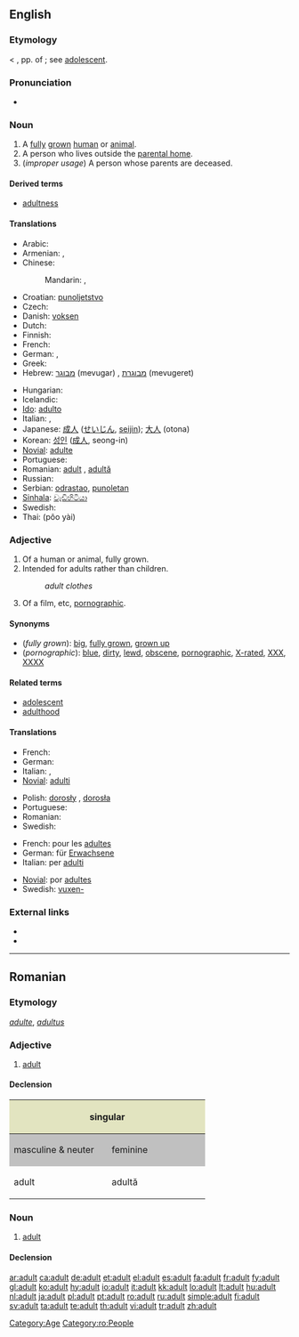==English==

===Etymology===
< {{etyl|la}} {{term|adultus||grown up}}, pp. of {{term|adolescere||to grow up}}; see [[adolescent]].

===Pronunciation===
* {{audio|en-us-adult.ogg|Audio (US)}}

===Noun===
{{en-noun}}

# A [[fully]] [[grown]] [[human]] or [[animal]].
# A person who lives outside the [[parental home]].
# (''improper usage'') A person whose parents are deceased.

====Derived terms====
* [[adultness]]

====Translations====
{{trans-top|fully grown human}}
* Arabic: {{t|ar|بالغ|m|tr=baaligh|sc=Arab}}
* Armenian: {{t-|hy|մեծահասակ|tr=meçahasak|sc=Hayeren|xs=Armenian}}, {{t|hy|չափահաս|tr=čapahas|sc=Hayeren|xs=Armenian}}
* Chinese:
*: Mandarin: {{t|zh|成人|tr=chéngrén|sc=Hani}},  {{t|zh|大人|tr=dàrén|sc=Hani}}
* Croatian: [[punoljetstvo]]
* Czech: {{t+|cs|dospělý|m}}
* Danish: [[voksen]]
* Dutch: {{t+|nl|volwassene}}
* Finnish: {{t+|fi|aikuinen}}
* French: {{t+|fr|adulte|m|f}}
* German: {{t+|de|Erwachsener|m}}, {{t+|de|Erwachsene|f}}
* Greek: {{t+|el|ενήλικας|sc=Grek}}
* Hebrew: [[מבוגר]] (mevugar) {{m}}, [[מבוגרת]] (mevugeret) {{f}}
{{trans-mid}}
* Hungarian: {{t+|hu|felnőtt}}
* Icelandic: {{t+|is|fullorðinn|m}}
* [[Ido]]: [[adulto]]
* Italian: {{t+|it|adulto|m}}, {{t-|it|adulta|f}}
* Japanese: [[成人]] ([[せいじん]], [[seijin]]); [[大人]] (otona)
* Korean: [[성인]] ([[成人]], seong-in)
* [[Novial]]: [[adulte]]
* Portuguese: {{t+|pt|adulto}}
* Romanian: [[adult#Romanian|adult]] {{m}}, [[adultă]] {{f}}
* Russian: {{t|ru|взрослый|tr=vzróslyj|sc=Cyrl}}
* Serbian: [[odrastao]], [[punoletan]]
* [[Sinhala]]: [[වැඩිහිටියා]]
* Swedish: {{t+|sv|vuxen}}
* Thai: {{Thai|[[ผู้ใหญ่]]}} (pôo yài)
{{trans-bottom}}

===Adjective===
{{en-adj}}

# Of a human or animal, fully grown.
# Intended for adults rather than children.
#: ''adult clothes''
# Of a film, etc, [[pornographic]].

====Synonyms====
* (''fully grown''): [[big]], [[fully grown]], [[grown up]]
* (''pornographic''): [[blue]], [[dirty]], [[lewd]], [[obscene]], [[pornographic]], [[X-rated]], [[XXX]], [[XXXX]]

====Related terms====
* [[adolescent]]
* [[adulthood]]

====Translations====
{{trans-top|fully grown}}
* French: {{t+|fr|adulte|m|f}}
* German: {{t+|de|erwachsen}}
* Italian: {{t+|it|adulto|m}}, {{t-|it|adulta|f}}
* [[Novial]]: [[adulti]]
{{trans-mid}}
* Polish: [[dorosły]] {{m}}, [[dorosła]] {{f}}
* Portuguese: {{t+|pt|adulto}}
* Romanian: {{t+|ro|adult}}
* Swedish: {{t+|sv|vuxen}}
{{trans-bottom}}

{{trans-top|intended for adults}}
* French: pour les [[adulte]]s
* German: für [[Erwachsene]]
* Italian: per [[adulto|adulti]]
{{trans-mid}}
* [[Novial]]: por [[adultes]]
* Swedish: [[vuxen-]]
{{trans-bottom}}

{{trans-see|pornographic}}

===External links===
* {{R:Webster 1913}}
* {{R:Century 1911}}

[[Category:Age]]

----

==Romanian==

===Etymology===
{{etyl|fr|ro}} ''[[adulte]]'', {{etyl|la|ro}} ''[[adultus]]''

===Adjective===
{{ro-adj|4}}

# [[adult#Adjective|adult]]

====Declension====
<center>
{| style="background:#F0F0F0"

|-
! colspan="2" style="background:#e2e4c0" | singular
! colspan="2" style="background:#e2e4c0" | plural

|-
! style="width:10em;background:#C0C0C0" | masculine & neuter
! style="width:10em;background:#C0C0C0" | feminine
! style="width:10em;background:#C0C0C0" | masculine
! style="width:10em;background:#C0C0C0" | feminine & neuter

|-
| adult
| adultă
| adulţi
| adulte
|}
</center>

===Noun===
{{ro-noun|m|adulţi|f=adultă}}

# [[adult#Noun|adult]]

====Declension====
{{ro-noun-m|def=adultul|pl=adulţi}}

[[Category:ro:People]]

[[ar:adult]]
[[ca:adult]]
[[de:adult]]
[[et:adult]]
[[el:adult]]
[[es:adult]]
[[fa:adult]]
[[fr:adult]]
[[fy:adult]]
[[gl:adult]]
[[ko:adult]]
[[hy:adult]]
[[io:adult]]
[[it:adult]]
[[kk:adult]]
[[lo:adult]]
[[lt:adult]]
[[hu:adult]]
[[nl:adult]]
[[ja:adult]]
[[pl:adult]]
[[pt:adult]]
[[ro:adult]]
[[ru:adult]]
[[simple:adult]]
[[fi:adult]]
[[sv:adult]]
[[ta:adult]]
[[te:adult]]
[[th:adult]]
[[vi:adult]]
[[tr:adult]]
[[zh:adult]]